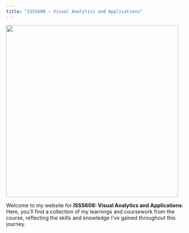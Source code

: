 ```yaml
---
title: "ISSS608 — Visual Analytics and Applications"
---
```


![](images/IMG_0616.PNG){fig-align="center" width="470"}

Welcome to my website for **ISSS608: Visual Analytics and Applications**. Here, you'll find a collection of my learnings and coursework from the course, reflecting the skills and knowledge I've gained throughout this journey.

